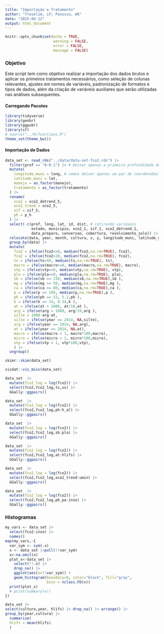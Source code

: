 ```yaml
---
title: "Importação e Tratamento"
author: "Trevelim, LP; Panosso, AR"
date: "2025-04-22"
output: html_document
---
```


```r
knitr::opts_chunk$set(echo = TRUE,
                      warning = FALSE,
                      error = FALSE,
                      message = FALSE)
```

### Objetivo

Este script tem como objetivo realizar a importação dos dados brutos e aplicar os primeiros tratamentos necessários, como seleção de colunas relevantes, ajustes em nomes de variáveis, padronização de formatos e tipos de dados, além da criação de variáveis auxiliares que serão utilizadas nas análises subsequentes.

#### Carregando Pacotes

```r
library(tidyverse)
library(geobr)
library(ggpubr)
library(sf)
# source("../R/functions.R")
theme_set(theme_bw())
```

#### Importação de Dados

```r
data_set <- read_rds("../data/data-set-fco2.rds") |> 
  filter(prof == "0-0.1") |> # Deixar apenas a primeira profundidade de 0-10 cm
  mutate(
    longitude_muni = long, # vamos deixar apenas um par de coordenadas
    latitude_muni = lat,
    manejo = as_factor(manejo),
    tratamento = as_factor(tratamento)
  ) |> 
  rename(
    xco2 = xco2_detrend_5,
    xco2_trend = xco2_5,
    sif = sif_5,
    ph = p_h
  ) |> 
  select(-c(prof, long, lat, id, dist, # retirando variáveis
            estado, municipio, xco2_1, sif_1, xco2_detrend_1,
            data_preparo, conversao, cobertura, revolvimento_solo)) |> 
  relocate(data, year, month, cultura, x, y, longitude_muni, latitude_muni) |> 
  group_by(data) |> 
  mutate(
    fco2 = ifelse(fco2<=0, median(fco2,na.rm=TRUE), fco2),
    fco2 = ifelse(fco2>20, median(fco2,na.rm=TRUE), fco2),
    ts = ifelse(ts>40, median(ts,na.rm=TRUE), ts),
    macro = ifelse(macro<=0, median(macro,na.rm=TRUE), macro),
    vtp = ifelse(vtp<=0, median(vtp,na.rm=TRUE), vtp),
    pla = ifelse(pla<=0, median(pla,na.rm=TRUE), pla),
    sb = ifelse(sb >= 150, median(sb,na.rm=TRUE),sb ),
    mg = ifelse(mg >= 50, median(mg,na.rm=TRUE),mg ),
    ca = ifelse(ca >= 80, median(ca,na.rm=TRUE),ca ),
    p = ifelse(p >= 160, median(p,na.rm=TRUE),p ),
    ph = ifelse(ph == 52, 5.2,ph ),
    k = ifelse(k == 34, 0.34,k ),
    at = ifelse(at > 1000, at/10,at ),
    arg = ifelse(arg > 1000, arg/10,arg ),
    silte = 1000-arg-at,
    silte = ifelse(year == 2014, NA,silte),
    arg = ifelse(year == 2014, NA,arg),
    at = ifelse(year == 2014, NA,at),
    macro = ifelse(macro < 1, macro*100,macro),
    micro = ifelse(micro < 1, micro*100,micro),
    vtp = ifelse(vtp < 1, vtp*100,vtp),
    ) |> 
  ungroup()

skimr::skim(data_set)
```
```r
visdat::vis_miss(data_set)
```
```r
data_set  |> 
  mutate(fco2_log = log(fco2)) |> 
  select(fco2,fco2_log,ts,us) |> 
  GGally::ggpairs()
```

```r
data_set  |> 
  mutate(fco2_log = log(fco2)) |> 
  select(fco2,fco2_log,ph:h_al) |> 
  GGally::ggpairs()
```
```r
data_set  |> 
  mutate(fco2_log = log(fco2)) |> 
  select(fco2,fco2_log,sb:pla) |> 
  GGally::ggpairs()
```

```r
data_set  |> 
  mutate(fco2_log = log(fco2)) |> 
  select(fco2,fco2_log,at:hlifs) |> 
  GGally::ggpairs()
```

```r
data_set  |> 
  mutate(fco2_log = log(fco2)) |> 
  select(fco2,fco2_log,xco2_trend:umin) |> 
  GGally::ggpairs()
```
```r
data_set  |> 
  mutate(fco2_log = log(fco2)) |> 
  select(fco2,fco2_log,pk_pa:inso) |> 
  GGally::ggpairs()
```

### Histogramas
```r
my_vars <- data_set |> 
  select(fco2:inso) |> 
  names()
map(my_vars,~{
  var_sym <- sym(.x)
  x <- data_set |>pull(!!var_sym)
  x<-na.omit(x)
  plot_x<-data_set |>
    select(!!.x) |>
    drop_na() |>
    ggplot(aes(x=!!var_sym)) +
    geom_histogram(boundary=0, color="black", fill="gray",
                   bins = nclass.FD(x))
  print(plot_x)
  # print(summary(x))
})
```



```r
data_set |> 
select(cultura,year, hlifs) |> drop_na() |> arrange() |> 
group_by(year,cultura) |> 
  summarise(
  hlifs = mean(hlifs)
  )
  
```


